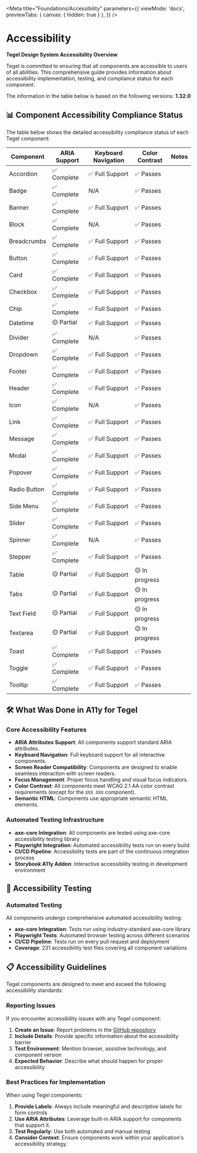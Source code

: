 
<Meta 
  title="Foundations/Accessibility" 
  parameters={{
    viewMode: 'docs',
    previewTabs: { canvas: { hidden: true } },
  }}
/>

# Accessibility

<div style={{
  border: '1px solid #e1e5e9',
  borderRadius: '8px',
  padding: '24px',
  marginBottom: '24px',
  backgroundColor: '#f8f9fa',
}}>

**Tegel Design System Accessibility Overview**

Tegel is committed to ensuring that all components are accessible to users of all abilities. This comprehensive guide provides information about accessibility implementation, testing, and compliance status for each component.

</div>

<div style={{
  border: '1px solid #fff3cd',
  borderRadius: '8px',
  padding: '16px',
  marginBottom: '20px',
  backgroundColor: '#fff3cd',
  borderLeft: '10px solid rgba(241, 194, 27, 1)'
}}>

The information in the table below is based on the following versions: **1.32.0**

</div>

## 📊 Component Accessibility Compliance Status

<div style={{
  border: '1px solid #e1e5e9',
  borderRadius: '8px',
  padding: '20px',
  marginBottom: '20px',
  backgroundColor: '#ffffff'
}}>

The table below shows the detailed accessibility compliance status of each Tegel component:

<table style={{
  width: '100%',
  borderCollapse: 'collapse',
  marginTop: '16px'
}}>
  <thead>
    <tr style={{ backgroundColor: '#f8f9fa' }}>
      <th style={{ padding: '12px', textAlign: 'left', borderBottom: '2px solid #dee2e6' }}>Component</th>
      <th style={{ padding: '12px', textAlign: 'left', borderBottom: '2px solid #dee2e6' }}>ARIA Support</th>
      <th style={{ padding: '12px', textAlign: 'left', borderBottom: '2px solid #dee2e6' }}>Keyboard Navigation</th>
      <th style={{ padding: '12px', textAlign: 'left', borderBottom: '2px solid #dee2e6' }}>Color Contrast</th>
      <th style={{ padding: '12px', textAlign: 'left', borderBottom: '2px solid #dee2e6' }}>Notes</th>
    </tr>
  </thead>
  <tbody>
    <tr style={{ borderBottom: '1px solid #dee2e6' }}>
      <td style={{ padding: '12px', fontWeight: '500' }}>Accordion</td>
      <td style={{ padding: '12px' }}>✅ Complete</td>
      <td style={{ padding: '12px' }}>✅ Full Support</td>
      <td style={{ padding: '12px' }}>✅ Passes</td>
      <td style={{ padding: '12px' }}></td>
    </tr>
    <tr style={{ borderBottom: '1px solid #dee2e6' }}>
      <td style={{ padding: '12px', fontWeight: '500' }}>Badge</td>
      <td style={{ padding: '12px' }}>✅ Complete</td>
      <td style={{ padding: '12px' }}>N/A</td>
      <td style={{ padding: '12px' }}>✅ Passes</td>
      <td style={{ padding: '12px' }}></td>
    </tr>
    <tr style={{ borderBottom: '1px solid #dee2e6' }}>
      <td style={{ padding: '12px', fontWeight: '500' }}>Banner</td>
      <td style={{ padding: '12px' }}>✅ Complete</td>
      <td style={{ padding: '12px' }}>✅ Full Support</td>
      <td style={{ padding: '12px' }}>✅ Passes</td>
      <td style={{ padding: '12px' }}></td>
    </tr>
    <tr style={{ borderBottom: '1px solid #dee2e6' }}>
      <td style={{ padding: '12px', fontWeight: '500' }}>Block</td>
      <td style={{ padding: '12px' }}>✅ Complete</td>
      <td style={{ padding: '12px' }}>N/A</td>
      <td style={{ padding: '12px' }}>✅ Passes</td>
      <td style={{ padding: '12px' }}></td>
    </tr>
    <tr style={{ borderBottom: '1px solid #dee2e6' }}>
      <td style={{ padding: '12px', fontWeight: '500' }}>Breadcrumbs</td>
      <td style={{ padding: '12px' }}>✅ Complete</td>
      <td style={{ padding: '12px' }}>✅ Full Support</td>
      <td style={{ padding: '12px' }}>✅ Passes</td>
      <td style={{ padding: '12px' }}></td>
    </tr>
    <tr style={{ borderBottom: '1px solid #dee2e6' }}>
      <td style={{ padding: '12px', fontWeight: '500' }}>Button</td>
      <td style={{ padding: '12px' }}>✅ Complete</td>
      <td style={{ padding: '12px' }}>✅ Full Support</td>
      <td style={{ padding: '12px' }}>✅ Passes</td>
      <td style={{ padding: '12px' }}></td>
    </tr>
    <tr style={{ borderBottom: '1px solid #dee2e6' }}>
      <td style={{ padding: '12px', fontWeight: '500' }}>Card</td>
      <td style={{ padding: '12px' }}>✅ Complete</td>
      <td style={{ padding: '12px' }}>✅ Full Support</td>
      <td style={{ padding: '12px' }}>✅ Passes</td>
      <td style={{ padding: '12px' }}></td>
    </tr>
    <tr style={{ borderBottom: '1px solid #dee2e6' }}>
      <td style={{ padding: '12px', fontWeight: '500' }}>Checkbox</td>
      <td style={{ padding: '12px' }}>✅ Complete</td>
      <td style={{ padding: '12px' }}>✅ Full Support</td>
      <td style={{ padding: '12px' }}>✅ Passes</td>
      <td style={{ padding: '12px' }}></td>
    </tr>
    <tr style={{ borderBottom: '1px solid #dee2e6' }}>
      <td style={{ padding: '12px', fontWeight: '500' }}>Chip</td>
      <td style={{ padding: '12px' }}>✅ Complete</td>
      <td style={{ padding: '12px' }}>✅ Full Support</td>
      <td style={{ padding: '12px' }}>✅ Passes</td>
      <td style={{ padding: '12px' }}></td>
    </tr>
    <tr style={{ borderBottom: '1px solid #dee2e6' }}>
      <td style={{ padding: '12px', fontWeight: '500' }}>Datetime</td>
      <td style={{ padding: '12px' }}>🟡 Partial</td>
      <td style={{ padding: '12px' }}>✅ Full Support</td>
      <td style={{ padding: '12px' }}>✅ Passes</td>
      <td style={{ padding: '12px' }}></td>
    </tr>
    <tr style={{ borderBottom: '1px solid #dee2e6' }}>
      <td style={{ padding: '12px', fontWeight: '500' }}>Divider</td>
      <td style={{ padding: '12px' }}>✅ Complete</td>
      <td style={{ padding: '12px' }}>N/A</td>
      <td style={{ padding: '12px' }}>✅ Passes</td>
      <td style={{ padding: '12px' }}></td>
    </tr>
    <tr style={{ borderBottom: '1px solid #dee2e6' }}>
      <td style={{ padding: '12px', fontWeight: '500' }}>Dropdown</td>
      <td style={{ padding: '12px' }}>✅ Complete</td>
      <td style={{ padding: '12px' }}>✅ Full Support</td>
      <td style={{ padding: '12px' }}>✅ Passes</td>
      <td style={{ padding: '12px' }}></td>
    </tr>
    <tr style={{ borderBottom: '1px solid #dee2e6' }}>
      <td style={{ padding: '12px', fontWeight: '500' }}>Footer</td>
      <td style={{ padding: '12px' }}>✅ Complete</td>
      <td style={{ padding: '12px' }}>✅ Full Support</td>
      <td style={{ padding: '12px' }}>✅ Passes</td>
      <td style={{ padding: '12px' }}></td>
    </tr>
    <tr style={{ borderBottom: '1px solid #dee2e6' }}>
      <td style={{ padding: '12px', fontWeight: '500' }}>Header</td>
      <td style={{ padding: '12px' }}>✅ Complete</td>
      <td style={{ padding: '12px' }}>✅ Full Support</td>
      <td style={{ padding: '12px' }}>✅ Passes</td>
      <td style={{ padding: '12px' }}></td>
    </tr>
    <tr style={{ borderBottom: '1px solid #dee2e6' }}>
      <td style={{ padding: '12px', fontWeight: '500' }}>Icon</td>
      <td style={{ padding: '12px' }}>✅ Complete</td>
      <td style={{ padding: '12px' }}>N/A</td>
      <td style={{ padding: '12px' }}>✅ Passes</td>
      <td style={{ padding: '12px' }}></td>
    </tr>
    <tr style={{ borderBottom: '1px solid #dee2e6' }}>
      <td style={{ padding: '12px', fontWeight: '500' }}>Link</td>
      <td style={{ padding: '12px' }}>✅ Complete</td>
      <td style={{ padding: '12px' }}>✅ Full Support</td>
      <td style={{ padding: '12px' }}>✅ Passes</td>
      <td style={{ padding: '12px' }}></td>
    </tr>
    <tr style={{ borderBottom: '1px solid #dee2e6' }}>
      <td style={{ padding: '12px', fontWeight: '500' }}>Message</td>
      <td style={{ padding: '12px' }}>✅ Complete</td>
      <td style={{ padding: '12px' }}>✅ Full Support</td>
      <td style={{ padding: '12px' }}>✅ Passes</td>
      <td style={{ padding: '12px' }}></td>
    </tr>
    <tr style={{ borderBottom: '1px solid #dee2e6' }}>
      <td style={{ padding: '12px', fontWeight: '500' }}>Modal</td>
      <td style={{ padding: '12px' }}>✅ Complete</td>
      <td style={{ padding: '12px' }}>✅ Full Support</td>
      <td style={{ padding: '12px' }}>✅ Passes</td>
      <td style={{ padding: '12px' }}></td>
    </tr>
    <tr style={{ borderBottom: '1px solid #dee2e6' }}>
      <td style={{ padding: '12px', fontWeight: '500' }}>Popover</td>
      <td style={{ padding: '12px' }}>✅ Complete</td>
      <td style={{ padding: '12px' }}>✅ Full Support</td>
      <td style={{ padding: '12px' }}>✅ Passes</td>
      <td style={{ padding: '12px' }}></td>
    </tr>
    <tr style={{ borderBottom: '1px solid #dee2e6' }}>
      <td style={{ padding: '12px', fontWeight: '500' }}>Radio Button</td>
      <td style={{ padding: '12px' }}>✅ Complete</td>
      <td style={{ padding: '12px' }}>✅ Full Support</td>
      <td style={{ padding: '12px' }}>✅ Passes</td>
      <td style={{ padding: '12px' }}></td>
    </tr>
    <tr style={{ borderBottom: '1px solid #dee2e6' }}>
      <td style={{ padding: '12px', fontWeight: '500' }}>Side Menu</td>
      <td style={{ padding: '12px' }}>✅ Complete</td>
      <td style={{ padding: '12px' }}>✅ Full Support</td>
      <td style={{ padding: '12px' }}>✅ Passes</td>
      <td style={{ padding: '12px' }}></td>
    </tr>
    <tr style={{ borderBottom: '1px solid #dee2e6' }}>
      <td style={{ padding: '12px', fontWeight: '500' }}>Slider</td>
      <td style={{ padding: '12px' }}>✅ Complete</td>
      <td style={{ padding: '12px' }}>✅ Full Support</td>
      <td style={{ padding: '12px' }}>✅ Passes</td>
      <td style={{ padding: '12px' }}></td>
    </tr>
    <tr style={{ borderBottom: '1px solid #dee2e6' }}>
      <td style={{ padding: '12px', fontWeight: '500' }}>Spinner</td>
      <td style={{ padding: '12px' }}>✅ Complete</td>
      <td style={{ padding: '12px' }}>N/A</td>
      <td style={{ padding: '12px' }}>✅ Passes</td>
      <td style={{ padding: '12px' }}></td>
    </tr>
    <tr style={{ borderBottom: '1px solid #dee2e6' }}>
      <td style={{ padding: '12px', fontWeight: '500' }}>Stepper</td>
      <td style={{ padding: '12px' }}>✅ Complete</td>
      <td style={{ padding: '12px' }}>✅ Full Support</td>
      <td style={{ padding: '12px' }}>✅ Passes</td>
      <td style={{ padding: '12px' }}></td>
    </tr>
    <tr style={{ borderBottom: '1px solid #dee2e6' }}>
      <td style={{ padding: '12px', fontWeight: '500' }}>Table</td>
      <td style={{ padding: '12px' }}>🟡 Partial</td>
      <td style={{ padding: '12px' }}>✅ Full Support</td>
      <td style={{ padding: '12px' }}>🟡 In progress</td>
      <td style={{ padding: '12px' }}></td>
    </tr>
    <tr style={{ borderBottom: '1px solid #dee2e6' }}>
      <td style={{ padding: '12px', fontWeight: '500' }}>Tabs</td>
      <td style={{ padding: '12px' }}>🟡 Partial</td>
      <td style={{ padding: '12px' }}>✅ Full Support</td>
      <td style={{ padding: '12px' }}>🟡 In progress</td>
      <td style={{ padding: '12px' }}></td>
    </tr>
    <tr style={{ borderBottom: '1px solid #dee2e6' }}>
      <td style={{ padding: '12px', fontWeight: '500' }}>Text Field</td>
      <td style={{ padding: '12px' }}>🟡 Partial</td>
      <td style={{ padding: '12px' }}>✅ Full Support</td>
      <td style={{ padding: '12px' }}>🟡 In progress</td>
      <td style={{ padding: '12px' }}></td>
    </tr>
    <tr style={{ borderBottom: '1px solid #dee2e6' }}>
      <td style={{ padding: '12px', fontWeight: '500' }}>Textarea</td>
      <td style={{ padding: '12px' }}>🟡 Partial</td>
      <td style={{ padding: '12px' }}>✅ Full Support</td>
      <td style={{ padding: '12px' }}>🟡 In progress</td>
      <td style={{ padding: '12px' }}></td>
    </tr>
    <tr style={{ borderBottom: '1px solid #dee2e6' }}>
      <td style={{ padding: '12px', fontWeight: '500' }}>Toast</td>
      <td style={{ padding: '12px' }}>✅ Complete</td>
      <td style={{ padding: '12px' }}>✅ Full Support</td>
      <td style={{ padding: '12px' }}>✅ Passes</td>
      <td style={{ padding: '12px' }}></td>
    </tr>
    <tr style={{ borderBottom: '1px solid #dee2e6' }}>
      <td style={{ padding: '12px', fontWeight: '500' }}>Toggle</td>
      <td style={{ padding: '12px' }}>✅ Complete</td>
      <td style={{ padding: '12px' }}>✅ Full Support</td>
      <td style={{ padding: '12px' }}>✅ Passes</td>
      <td style={{ padding: '12px' }}></td>
    </tr>
    <tr>
      <td style={{ padding: '12px', fontWeight: '500' }}>Tooltip</td>
      <td style={{ padding: '12px' }}>✅ Complete</td>
      <td style={{ padding: '12px' }}>✅ Full Support</td>
      <td style={{ padding: '12px' }}>✅ Passes</td>
      <td style={{ padding: '12px' }}></td>
    </tr>
  </tbody>
</table>

</div>

## 🛠️ What Was Done in A11y for Tegel

<div style={{
  border: '1px solid #d1ecf1',
  borderRadius: '8px',
  padding: '20px',
  marginBottom: '20px',
  backgroundColor: '#d1ecf1'
}}>

### Core Accessibility Features
- **ARIA Attributes Support**: All components support standard ARIA attributes.
- **Keyboard Navigation**: Full keyboard support for all interactive components.
- **Screen Reader Compatibility**: Components are designed to enable seamless interaction with screen readers.
- **Focus Management**: Proper focus handling and visual focus indicators.
- **Color Contrast**: All components meet WCAG 2.1 AA color contrast requirements (except for the `XXX XXX` component).
- **Semantic HTML**: Components use appropriate semantic HTML elements.

### Automated Testing Infrastructure
- **axe-core Integration**: All components are tested using axe-core accessibility testing library
- **Playwright Integration**: Automated accessibility tests run on every build
- **CI/CD Pipeline**: Accessibility tests are part of the continuous integration process
- **Storybook A11y Addon**: Interactive accessibility testing in development environment

</div>

## 🧪 Accessibility Testing

<div style={{
  border: '1px solid #d4edda',
  borderRadius: '8px',
  padding: '20px',
  marginBottom: '20px',
  backgroundColor: '#d4edda'
}}>

### Automated Testing
All components undergo comprehensive automated accessibility testing:

- **axe-core Integration**: Tests run using industry-standard axe-core library
- **Playwright Tests**: Automated browser testing across different scenarios
- **CI/CD Pipeline**: Tests run on every pull request and deployment
- **Coverage**: 231 accessibility test files covering all component variations

</div>

## 📋 Accessibility Guidelines

<div style={{
  border: '1px solid #e1e5e9',
  borderRadius: '8px',
  padding: '20px',
  marginBottom: '20px',
  backgroundColor: '#ffffff'
}}>

Tegel components are designed to meet and exceed the following accessibility standards:

### Reporting Issues
If you encounter accessibility issues with any Tegel component:

1. **Create an Issue**: Report problems in the [GitHub repository](https://github.com/scania-digital-design-system/tegel/issues)
2. **Include Details**: Provide specific information about the accessibility barrier
3. **Test Environment**: Mention browser, assistive technology, and component version
4. **Expected Behavior**: Describe what should happen for proper accessibility

### Best Practices for Implementation
When using Tegel components:

1. **Provide Labels**: Always include meaningful and descriptive labels for form controls
2. **Use ARIA Attributes**: Leverage built-in ARIA support for components that support it.
3. **Test Regularly**: Use both automated and manual testing
4. **Consider Context**: Ensure components work within your application's accessibility strategy.

</div>
